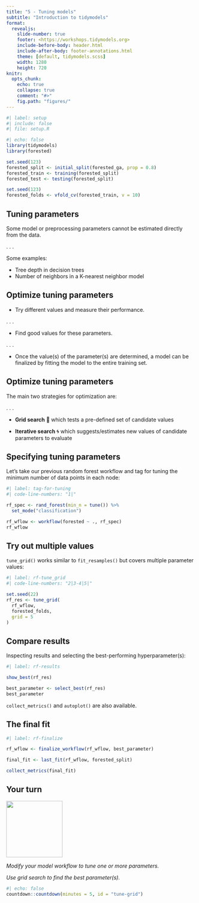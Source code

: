 ```yaml
---
title: "5 - Tuning models"
subtitle: "Introduction to tidymodels"
format:
  revealjs: 
    slide-number: true
    footer: <https://workshops.tidymodels.org>
    include-before-body: header.html
    include-after-body: footer-annotations.html
    theme: [default, tidymodels.scss]
    width: 1280
    height: 720
knitr:
  opts_chunk: 
    echo: true
    collapse: true
    comment: "#>"
    fig.path: "figures/"
---
```


```r
#| label: setup
#| include: false
#| file: setup.R
```

```r
#| echo: false
library(tidymodels)
library(forested)

set.seed(123)
forested_split <- initial_split(forested_ga, prop = 0.8)
forested_train <- training(forested_split)
forested_test <- testing(forested_split)

set.seed(123)
forested_folds <- vfold_cv(forested_train, v = 10)
```

## Tuning parameters

Some model or preprocessing parameters cannot be estimated directly from the data.

. . .

Some examples:

- Tree depth in decision trees
- Number of neighbors in a K-nearest neighbor model

## Optimize tuning parameters

- Try different values and measure their performance.

. . .

- Find good values for these parameters.

. . .

- Once the value(s) of the parameter(s) are determined, a model can be finalized by fitting the model to the entire training set.

## Optimize tuning parameters

The main two strategies for optimization are:

. . .

-   **Grid search** 💠 which tests a pre-defined set of candidate values

-   **Iterative search** 🌀 which suggests/estimates new values of candidate parameters to evaluate

## Specifying tuning parameters

Let's take our previous random forest workflow and tag for tuning the minimum number of data points in each node:

```r
#| label: tag-for-tuning
#| code-line-numbers: "1|"

rf_spec <- rand_forest(min_n = tune()) %>% 
  set_mode("classification")

rf_wflow <- workflow(forested ~ ., rf_spec)
rf_wflow
```

## Try out multiple values

`tune_grid()` works similar to `fit_resamples()` but covers multiple parameter values:

```r
#| label: rf-tune_grid
#| code-line-numbers: "2|3-4|5|"

set.seed(22)
rf_res <- tune_grid(
  rf_wflow,
  forested_folds,
  grid = 5
)
```

## Compare results

Inspecting results and selecting the best-performing hyperparameter(s):

```r
#| label: rf-results

show_best(rf_res)

best_parameter <- select_best(rf_res)
best_parameter
```

`collect_metrics()` and `autoplot()` are also available.

## The final fit

```r
#| label: rf-finalize

rf_wflow <- finalize_workflow(rf_wflow, best_parameter)

final_fit <- last_fit(rf_wflow, forested_split) 

collect_metrics(final_fit)
```

## Your turn {transition="slide-in"}

![](images/parsnip-flagger.jpg){.absolute top="0" right="0" width="150" height="150"}

*Modify your model workflow to tune one or more parameters.*

*Use grid search to find the best parameter(s).*

```r
#| echo: false
countdown::countdown(minutes = 5, id = "tune-grid")
```
